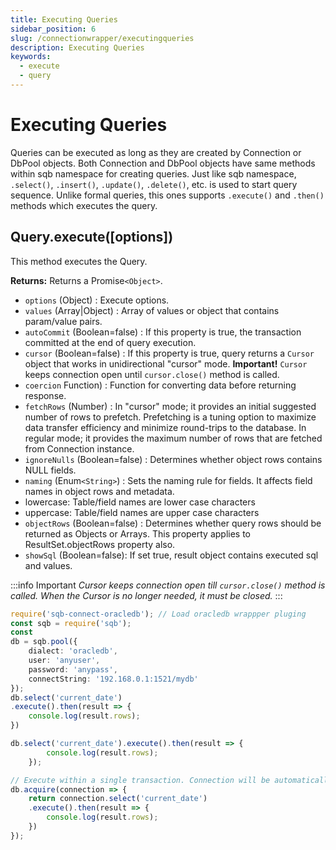 ```yaml
---
title: Executing Queries
sidebar_position: 6
slug: /connectionwrapper/executingqueries
description: Executing Queries
keywords:
  - execute
  - query
---
```



# Executing Queries

Queries can be executed as long as they are created by Connection or DbPool objects. Both Connection and DbPool objects have same methods within sqb namespace for creating queries. Just like sqb namespace, `.select()`, `.insert()`, `.update()`, `.delete()`, etc. is used to start query sequence. Unlike formal queries, this ones supports `.execute()` and `.then()` methods which executes the query.


## Query.execute([options])

This method executes the Query.

**Returns:** Returns a Promise`<Object>`.

- `options` (Object) : Execute options.
- `values` (Array|Object) : Array of values or object that contains param/value pairs.
- `autoCommit` (Boolean=false) : If this property is true, the transaction committed at the end of query execution.
- `cursor` (Boolean=false) : If this property is true, query returns a `Cursor` object that works in unidirectional "cursor" mode. **Important!** `Cursor` keeps connection open until `cursor.close()` method is called.
- `coercion` Function) : Function for converting data before returning response.
- `fetchRows` (Number) : In "cursor" mode; it provides an initial suggested number of rows to prefetch. Prefetching is a tuning option to maximize data transfer efficiency and minimize round-trips to the database.
In regular mode; it provides the maximum number of rows that are fetched from Connection instance.
- `ignoreNulls` (Boolean=false) : Determines whether object rows contains NULL fields.
- `naming` (Enum`<String>`) : Sets the naming rule for fields. It affects field names in object rows and metadata.
- lowercase: Table/field names are lower case characters
- uppercase: Table/field names are upper case characters
- `objectRows` (Boolean=false) : Determines whether query rows should be returned as Objects or Arrays. This property applies to ResultSet.objectRows property also.
- `showSql` (Boolean=false): If set true, result object contains executed sql and values.

:::info Important
*Cursor keeps connection open till `cursor.close()` method is called. When the Cursor is no longer needed, it must be closed.*
:::

<Tabs>
<TabItem value="Example 1" label="Example 1">

```ts
require('sqb-connect-oracledb'); // Load oracledb wrappper pluging
const sqb = require('sqb');
const
db = sqb.pool({
    dialect: 'oracledb',
    user: 'anyuser',
    password: 'anypass',
    connectString: '192.168.0.1:1521/mydb'
});
db.select('current_date')
.execute().then(result => {
    console.log(result.rows);
})
```

</TabItem>

<TabItem value="Example 2" label="Example 2">

```ts
db.select('current_date').execute().then(result => {
        console.log(result.rows);
    });
```
</TabItem>

<TabItem value="Example 3" label="Example 3">

```ts
// Execute within a single transaction. Connection will be automatically closed after returned promise resolved.
db.acquire(connection => {
    return connection.select('current_date')
    .execute().then(result => {
        console.log(result.rows);
    })
});
```
</TabItem>

</Tabs>